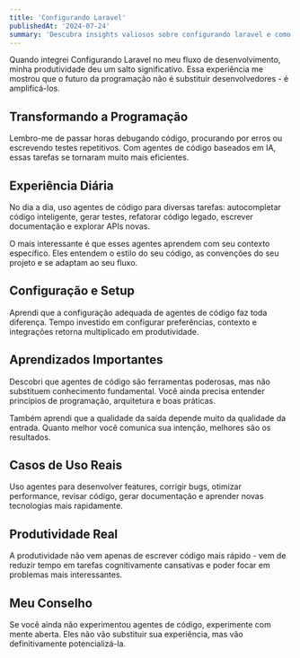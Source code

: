 ```yaml
---
title: 'Configurando Laravel'
publishedAt: '2024-07-24'
summary: 'Descubra insights valiosos sobre configurando laravel e como essa tecnologia pode transformar sua forma de trabalhar com IA e desenvolvimento.'
---
```



Quando integrei Configurando Laravel no meu fluxo de desenvolvimento, minha produtividade deu um salto significativo. Essa experiência me mostrou que o futuro da programação não é substituir desenvolvedores - é amplificá-los.

## Transformando a Programação

Lembro-me de passar horas debugando código, procurando por erros ou escrevendo testes repetitivos. Com agentes de código baseados em IA, essas tarefas se tornaram muito mais eficientes.

## Experiência Diária

No dia a dia, uso agentes de código para diversas tarefas: autocompletar código inteligente, gerar testes, refatorar código legado, escrever documentação e explorar APIs novas.

O mais interessante é que esses agentes aprendem com seu contexto específico. Eles entendem o estilo do seu código, as convenções do seu projeto e se adaptam ao seu fluxo.

## Configuração e Setup

Aprendi que a configuração adequada de agentes de código faz toda diferença. Tempo investido em configurar preferências, contexto e integrações retorna multiplicado em produtividade.

## Aprendizados Importantes

Descobri que agentes de código são ferramentas poderosas, mas não substituem conhecimento fundamental. Você ainda precisa entender princípios de programação, arquitetura e boas práticas.

Também aprendi que a qualidade da saída depende muito da qualidade da entrada. Quanto melhor você comunica sua intenção, melhores são os resultados.

## Casos de Uso Reais

Uso agentes para desenvolver features, corrigir bugs, otimizar performance, revisar código, gerar documentação e aprender novas tecnologias mais rapidamente.

## Produtividade Real

A produtividade não vem apenas de escrever código mais rápido - vem de reduzir tempo em tarefas cognitivamente cansativas e poder focar em problemas mais interessantes.

## Meu Conselho

Se você ainda não experimentou agentes de código, experimente com mente aberta. Eles não vão substituir sua experiência, mas vão definitivamente potencializá-la.
